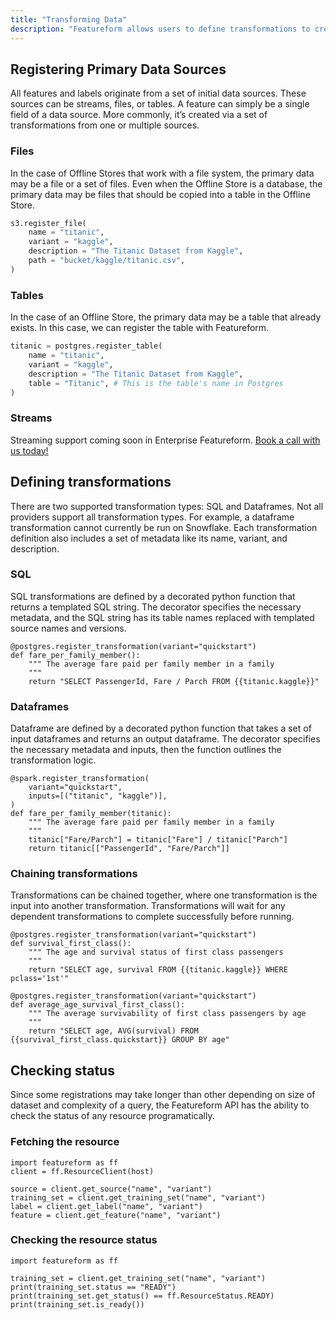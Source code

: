 ```yaml
---
title: "Transforming Data"
description: "Featureform allows users to define transformations to create the tables they need for their features and training sets. Transformation definitions are versioned and stored immutably. They can be run on a schedule, as streaming transformations, or on demand. Featureform runs the transformations on your registered infrastructure providers."
---
```


## Registering Primary Data Sources

All features and labels originate from a set of initial data sources. These sources can be streams, files, or tables. A feature can simply be a single field of a data source. More commonly, it’s created via a set of transformations from one or multiple sources.

### Files

In the case of Offline Stores that work with a file system, the primary data may be a file or a set of files. Even when the Offline Store is a database, the primary data may be files that should be copied into a table in the Offline Store.

```python
s3.register_file(
    name = "titanic",
    variant = "kaggle",
    description = "The Titanic Dataset from Kaggle",
    path = "bucket/kaggle/titanic.csv",
)
```

### Tables

In the case of an Offline Store, the primary data may be a table that already exists. In this case, we can register the table with Featureform.

```python
titanic = postgres.register_table(
    name = "titanic",
    variant = "kaggle",
    description = "The Titanic Dataset from Kaggle",
    table = "Titanic", # This is the table's name in Postgres
)
```

### Streams

Streaming support coming soon in Enterprise Featureform. [Book a call with us today!](https://calendly.com/d/y5h-jpf-gj7/featureform-intro-call)

## Defining transformations

There are two supported transformation types: SQL and Dataframes. Not all providers support all transformation types. For example, a dataframe transformation cannot currently be run on Snowflake. Each transformation definition also includes a set of metadata like its name, variant, and description.

### SQL

SQL transformations are defined by a decorated python function that returns a templated SQL string. The decorator specifies the necessary metadata, and the SQL string has its table names replaced with templated source names and versions.

```
@postgres.register_transformation(variant="quickstart")
def fare_per_family_member():
    """ The average fare paid per family member in a family
    """
    return "SELECT PassengerId, Fare / Parch FROM {{titanic.kaggle}}"
```

### Dataframes

Dataframe are defined by a decorated python function that takes a set of input dataframes and returns an output dataframe. The decorator specifies the necessary metadata and inputs, then the function outlines the transformation logic.

```
@spark.register_transformation(
    variant="quickstart",
    inputs=[("titanic", "kaggle")],
)
def fare_per_family_member(titanic):
    """ The average fare paid per family member in a family
    """
    titanic["Fare/Parch"] = titanic["Fare"] / titanic["Parch"]
    return titanic[["PassengerId", "Fare/Parch"]]
```

### Chaining transformations

Transformations can be chained together, where one transformation is the input into another transformation. Transformations will wait for any dependent transformations to complete successfully before running.

```
@postgres.register_transformation(variant="quickstart")
def survival_first_class():
    """ The age and survival status of first class passengers
    """
    return "SELECT age, survival FROM {{titanic.kaggle}} WHERE pclass='1st'"

@postgres.register_transformation(variant="quickstart")
def average_age_survival_first_class():
    """ The average survivability of first class passengers by age
    """
    return "SELECT age, AVG(survival) FROM {{survival_first_class.quickstart}} GROUP BY age"
```

## Checking status

Since some registrations may take longer than other depending on size of dataset and complexity of a query, the Featureform API has the ability to check the status of any resource programatically.

### Fetching the resource

```
import featureform as ff
client = ff.ResourceClient(host)

source = client.get_source("name", "variant")
training_set = client.get_training_set("name", "variant")
label = client.get_label("name", "variant")
feature = client.get_feature("name", "variant")
```

### Checking the resource status

```
import featureform as ff

training_set = client.get_training_set("name", "variant")
print(training_set.status == "READY")
print(training_set.get_status() == ff.ResourceStatus.READY)
print(training_set.is_ready())
```